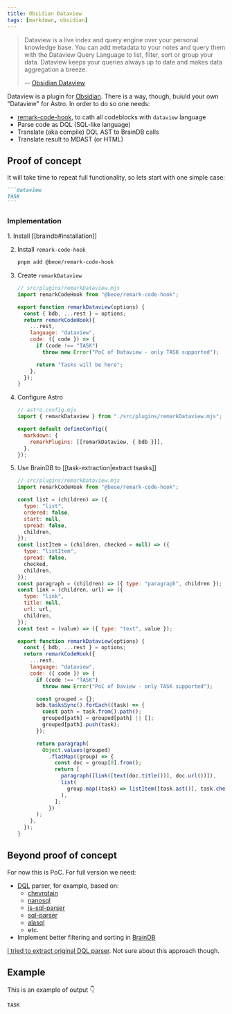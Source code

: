 ```yaml
---
title: Obsidian Dataview
tags: [markdown, obsidian]
---
```


> Dataview is a live index and query engine over your personal knowledge base. You can add metadata to your notes and query them with the Dataview Query Language to list, filter, sort or group your data. Dataview keeps your queries always up to date and makes data aggregation a breeze.
>
> -- [Obsidian Dataview](https://blacksmithgu.github.io/obsidian-dataview/)

Dataview is a plugin for [Obsidian](https://obsidian.md/). There is a way, though, buiuld your own "Dataview" for Astro. In order to do so one needs:

- [remark-code-hook](https://github.com/stereobooster/beoe/tree/main/packages/remark-code-hook), to cath all codeblocks with `dataview` language
- Parse code as DQL (SQL-like language)
- Translate (aka compile) DQL AST to BrainDB calls
- Translate result to MDAST (or HTML)

## Proof of concept

It will take time to repeat full functionality, so lets start with one simple case:

````md
```dataview
TASK
```
````

### Implementation


<Steps>
1. Install [[braindb#installation]]

2. Install `remark-code-hook`

   ```bash
   pnpm add @beoe/remark-code-hook
   ```

3. Create `remarkDataview`

   ```js {2,8-14}
   // src/plugins/remarkDataview.mjs
   import remarkCodeHook from "@beoe/remark-code-hook";

   export function remarkDataview(options) {
     const { bdb, ...rest } = options;
     return remarkCodeHook({
       ...rest,
       language: "dataview",
       code: ({ code }) => {
         if (code !== "TASK")
           throw new Error("PoC of Dataview - only TASK supported");

         return "Tasks will be here";
       },
     });
   }
   ```

4. Configure Astro

   ```js {2, 6}
   // astro.config.mjs
   import { remarkDataview } from "./src/plugins/remarkDataview.mjs";

   export default defineConfig({
     markdown: {
       remarkPlugins: [[remarkDataview, { bdb }]],
     },
   });
   ```

5. Use BrainDB to [[task-extraction|extract tsasks]]

   ```js {35-53}
   // src/plugins/remarkDataview.mjs
   import remarkCodeHook from "@beoe/remark-code-hook";

   const list = (children) => ({
     type: "list",
     ordered: false,
     start: null,
     spread: false,
     children,
   });
   const listItem = (children, checked = null) => ({
     type: "listItem",
     spread: false,
     checked,
     children,
   });
   const paragraph = (children) => ({ type: "paragraph", children });
   const link = (children, url) => ({
     type: "link",
     title: null,
     url: url,
     children,
   });
   const text = (value) => ({ type: "text", value });

   export function remarkDataview(options) {
     const { bdb, ...rest } = options;
     return remarkCodeHook({
       ...rest,
       language: "dataview",
       code: ({ code }) => {
         if (code !== "TASK")
           throw new Error("PoC of Daview - only TASK supported");

         const grouped = {};
         bdb.tasksSync().forEach((task) => {
           const path = task.from().path();
           grouped[path] = grouped[path] || [];
           grouped[path].push(task);
         });

         return paragraph(
           Object.values(grouped)
             .flatMap((group) => {
               const doc = group[0].from();
               return [
                 paragraph([link([text(doc.title())], doc.url())]),
                 list(
                   group.map((task) => listItem([task.ast()], task.checked()))
                 ),
               ];
             })
         );
       },
     });
   }
   ```

</Steps>

## Beyond proof of concept

For now this is PoC. For full version we need:

- [DQL](https://blacksmithgu.github.io/obsidian-dataview/queries/dql-js-inline/) parser, for example, based on:
  - [chevrotain](https://github.com/kristianmandrup/chevrotain-mini-sql-lang)
  - [nanosql](https://nanosql.io/welcome.html)
  - [js-sql-parser](https://github.com/JavaScriptor/js-sql-parser)
  - [sql-parser](https://github.com/forward/sql-parser)
  - [alasql](https://alasql.org/)
  - etc.
- Implement better filtering and sorting in [BrainDB](https://github.com/stereobooster/braindb)

[I tried to extract original DQL parser](https://github.com/stereobooster/braindb/blob/8a6d228b3119608409bbd98732ead21ed14e5f48/packages/remark-dataview/src/query/parse.ts#L225-L232). Not sure about this approach though.

## Example

This is an example of output 👇

```dataview
TASK
```
